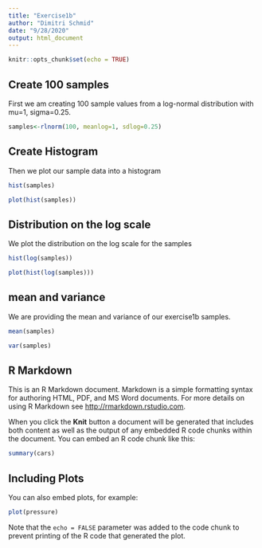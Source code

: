 ```yaml
---
title: "Exercise1b"
author: "Dimitri Schmid"
date: "9/28/2020"
output: html_document
---
```


```r
knitr::opts_chunk$set(echo = TRUE)
```

## Create 100 samples

First we am creating 100 sample values from a log-normal distribution with mu=1, sigma=0.25.

```r

samples<-rlnorm(100, meanlog=1, sdlog=0.25)

```

## Create Histogram

Then we plot our sample data into a histogram

```r

hist(samples)

plot(hist(samples))

```

## Distribution on the log scale

We plot the distribution on the log scale for the samples

```r

hist(log(samples))

plot(hist(log(samples)))

```

## mean and variance

We are providing the mean and variance of our exercise1b samples.


```r

mean(samples)

var(samples)

```






## R Markdown

This is an R Markdown document. Markdown is a simple formatting syntax for authoring HTML, PDF, and MS Word documents. For more details on using R Markdown see <http://rmarkdown.rstudio.com>.

When you click the **Knit** button a document will be generated that includes both content as well as the output of any embedded R code chunks within the document. You can embed an R code chunk like this:

```r
summary(cars)
```

## Including Plots

You can also embed plots, for example:

```r
plot(pressure)
```

Note that the `echo = FALSE` parameter was added to the code chunk to prevent printing of the R code that generated the plot.
